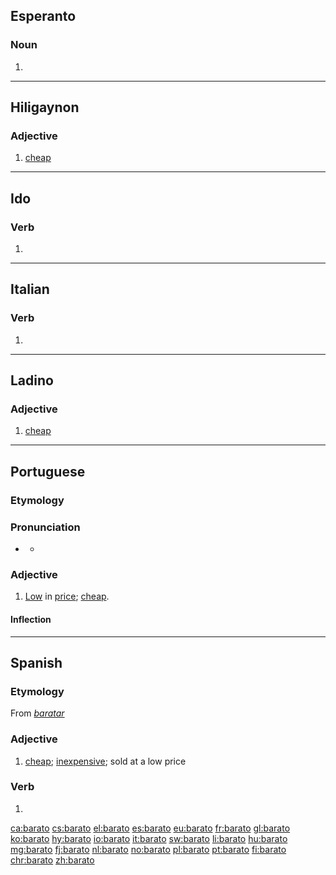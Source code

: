 {{also|Barato}}
==Esperanto==

===Noun===
{{eo-head}}

# {{eo-form of|bar|ato}}

----

==Hiligaynon==

===Adjective===
{{hil-adj|baráto}}

# [[cheap]]

----

==Ido==

===Verb===
{{io-part|noun|barat}}

# {{io-form of|bar}}

----

==Italian==

===Verb===
{{it-pp|barat}}

# {{past participle of|barare|lang=it}}

----

==Ladino==

===Adjective===
{{lad-adj|l|g=m|f=barata}}

# [[cheap]]

----

==Portuguese==

===Etymology===
{{rfe|lang=pt}}

===Pronunciation===
* {{a|PT}} {{IPA|/bɐˈɾatu/|lang=pt}}
** {{audio|Pt barato.ogg|Audio|lang=pt}}

===Adjective===
{{pt-adj|barat|o}}

# [[low|Low]] in [[price]]; [[cheap]].

====Inflection====
{{pt-adj infl|barat|o}}

----

==Spanish==

===Etymology===
From ''[[baratar]]''

===Adjective===
{{es-adj|f=barata}}

# [[cheap]]; [[inexpensive]]; sold at a low price

===Verb===
{{es-verb-form|baratar}}

# {{es-verb form of|ending=ar|mood=indicative|tense=present|pers=1|number=singular|baratar}}

[[ca:barato]]
[[cs:barato]]
[[el:barato]]
[[es:barato]]
[[eu:barato]]
[[fr:barato]]
[[gl:barato]]
[[ko:barato]]
[[hy:barato]]
[[io:barato]]
[[it:barato]]
[[sw:barato]]
[[li:barato]]
[[hu:barato]]
[[mg:barato]]
[[fj:barato]]
[[nl:barato]]
[[no:barato]]
[[pl:barato]]
[[pt:barato]]
[[fi:barato]]
[[chr:barato]]
[[zh:barato]]